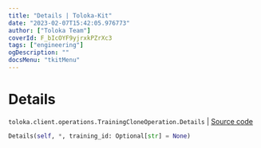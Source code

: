 ```yaml
---
title: "Details | Toloka-Kit"
date: "2023-02-07T15:42:05.976773"
author: ["Toloka Team"]
coverId: F_bIcOYF9yjrxkPZrXc3
tags: ["engineering"]
ogDescription: ""
docsMenu: "tkitMenu"
---
```


# Details
`toloka.client.operations.TrainingCloneOperation.Details` | [Source code](https://github.com/Toloka/toloka-kit/blob/v1.1.3/src/client/operations.py#L225)

```python
Details(self, *, training_id: Optional[str] = None)
```